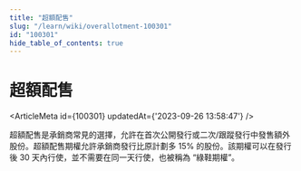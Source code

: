 ```yaml
---
title: "超額配售"
slug: "/learn/wiki/overallotment-100301"
id: "100301"
hide_table_of_contents: true
---
```



# 超額配售

<ArticleMeta id={100301} updatedAt={'2023-09-26 13:58:47'} />
<div className='border-solid border-b border-t-0 my-4 border-[var(--ifm-color-gray-300)]' />

超額配售是承銷商常見的選擇，允許在首次公開發行或二次/跟蹤發行中發售額外股份。超額配售期權允許承銷商發行比原計劃多 15% 的股份。該期權可以在發行後 30 天內行使，並不需要在同一天行使，也被稱為 “綠鞋期權”。

